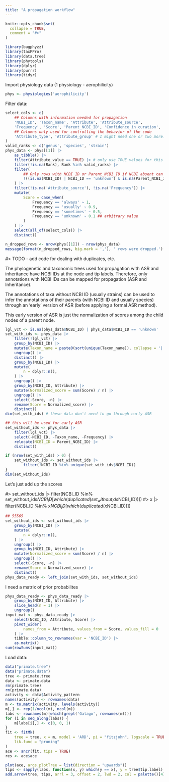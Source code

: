 ```yaml
---
title: "A propagation workflow"
---
```


```r
knitr::opts_chunk$set(
  collapse = TRUE,
  comment = "#>"
)
```

```r
library(bugphyzz)
library(taxPPro)
library(data.tree)
library(phytools)
library(dplyr)
library(purrr)
library(tidyr)
```

Import physiology data (1 physiology - aerophilicity)

```r
phys <- physiologies('aerophilicity')
```

Filter data:

```r
select_cols <- c(
    ## Columns with information needed for propagation
    'NCBI_ID', 'Taxon_name', 'Attribute', 'Attribute_source',
    'Frequency', 'Score', 'Parent_NCBI_ID', 'Confidence_in_curation',
    ## Columns only used for controlling the behavior of the code
    'Attribute_type', 'Attribute_group' # I might need one or two more!
)
valid_ranks <- c('genus', 'species', 'strain')
phys_data <- phys[[1]] |> 
    as_tibble() |> 
    filter(Attribute_value == TRUE) |> # only use TRUE values for this physiology (non-binary and represents an intersection)
    filter(!is.na(Rank), Rank %in% valid_ranks) |> 
    filter(
        ## Only rows with NCBI_ID or Parent_NCBI_ID if NCBI absent can be used
        !((is.na(NCBI_ID) | NCBI_ID == 'unknown') & is.na(Parent_NCBI_ID))
    ) |> 
    filter(!is.na('Attribute_source'), !is.na('Frequency')) |> 
    mutate(
        Score = case_when(
            Frequency == 'always' ~ 1,
            Frequency == 'usually' ~ 0.9,
            Frequency == 'sometimes' ~ 0.5,
            Frequency == 'unknown' ~ 0.1 ## arbitrary value
        )
    ) |> 
    select(all_of(select_cols)) |> 
    distinct()

n_dropped_rows <- nrow(phys[[1]]) - nrow(phys_data)
message(format(n_dropped_rows, big.mark = ','), ' rows were dropped.')
```

#> TODO - add code for dealing with duplicates, etc.

The phylogenetic and taxonomic trees used for propagation with
ASR and inheritance have NCBI IDs at the node and tip labels.
Therefore, only annotations with NCBI IDs can be mapped for propagation
(ASR and Inheritance).

The annotations of taxa without NCBI ID (usually strains) can be used to infer
the annotations of their parents (with NCBI ID and usually species) through
an 'early' version of ASR (before applying a formal ASR method).

This early version of ASR is just the normalization of scores among the
child nodes of a parent node.

```r
lgl_vct <- is.na(phys_data$NCBI_ID) | phys_data$NCBI_ID == 'unknown'
set_with_ids <- phys_data |> 
    filter(!lgl_vct) |> 
    group_by(NCBI_ID) |> 
    mutate(Taxon_name = paste0(sort(unique(Taxon_name)), collapse = '|')) |> 
    ungroup() |> 
    distinct() |> 
    group_by(NCBI_ID) |> 
    mutate(
        n = dplyr::n(),
    ) |> 
    ungroup() |> 
    group_by(NCBI_ID, Attribute) |> 
    mutate(Normalized_score = sum(Score) / n) |> 
    ungroup() |> 
    select(-Score, -n) |> 
    rename(Score = Normalized_score) |> 
    distinct()
dim(set_with_ids) # these data don't need to go through early ASR
```

```r
## this will be used for early ASR
set_without_ids <- phys_data |> 
    filter(lgl_vct) |> 
    select(-NCBI_ID, -Taxon_name, -Frequency) |> 
    relocate(NCBI_ID = Parent_NCBI_ID) |> 
    distinct()

if (nrow(set_with_ids) > 0) {
    set_without_ids <- set_without_ids |> 
        filter(!NCBI_ID %in% unique(set_with_ids$NCBI_ID))
}
dim(set_without_ids)
```

Let's just add up the scores


#> set_without_ids |> filter(NCBI_ID %in% set_without_ids$NCBI_ID[which(duplicated(set_without_ids$NCBI_ID))])
#> x |> filter(NCBI_ID %in% x$NCBI_ID[which(duplicated(x$NCBI_ID))])

```r
## 55565
set_without_ids <- set_without_ids |> 
    group_by(NCBI_ID) |> 
    mutate(
        n = dplyr::n(),
    ) |> 
    ungroup() |> 
    group_by(NCBI_ID, Attribute) |> 
    mutate(Normalized_score = sum(Score) / n) |> 
    ungroup() |> 
    select(-Score, -n) |> 
    rename(Score = Normalized_score) |> 
    distinct()
phys_data_ready <- left_join(set_with_ids, set_without_ids)
```

I need a matrix of prior probabilites

```r
phys_data_ready <- phys_data_ready |> 
    group_by(NCBI_ID, Attribute) |> 
    slice_head(n = 1) |> 
    ungroup()
input_mat <- phys_data_ready |> 
    select(NCBI_ID, Attribute, Score) |> 
    pivot_wider(
        names_from = Attribute, values_from = Score, values_fill = 0
    ) |> 
    tibble::column_to_rownames(var = 'NCBI_ID') |> 
    as.matrix()
sum(rowSums(input_mat))
```












Load data:

```r
data("primate.tree")
data("primate.data")
tree <- primate.tree
data <- primate.data
rm(primate.tree)
rm(primate.data)
activity <- data$Activity_pattern
names(activity) <- rownames(data)
m <- to.matrix(activity, levels(activity))
m[,] <- rep(1/ncol(m), ncol(m))
labs <- rownames(m)[which(grepl('Galago', rownames(m)))]
for (i in seq_along(labs)) {
    m[labs[i],] <- c(0, 0, 1)
}
fit <- fitMk(
    tree = tree, x = m, model = 'ARD', pi = "fitzjohn", logscale = TRUE, 
    lik.func = "pruning"
)
ace <- ancr(fit, tips = TRUE)
res <- ace$ace

```






```r
plot(ace, args.plotTree = list(direction = "upwards"))
tips <- sapply(labs, function(x, y) which(y == x), y = tree$tip.label)
add.arrow(tree, tips, arrl = 3, offset = 2, lwd = 2, col = palette()[4])
```


















